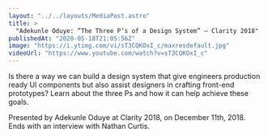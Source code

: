 ```yaml
---
layout: "../../layouts/MediaPost.astro"
title: >
  "Adekunle Oduye: ”The Three P’s of a Design System” — Clarity 2018"
publishedAt: "2020-05-18T21:05:56Z"
image: "https://i.ytimg.com/vi/sT3CQKOxI_c/maxresdefault.jpg"
videoUrl: "https://www.youtube.com/watch?v=sT3CQKOxI_c"
---
```


Is there a way we can build a design system that give engineers production ready UI components but also assist designers in crafting front-end prototypes? Learn about the three Ps and how it can help achieve these goals.

Presented by Adekunle Oduye at Clarity 2018, on December 11th, 2018. Ends with an interview with Nathan Curtis.
